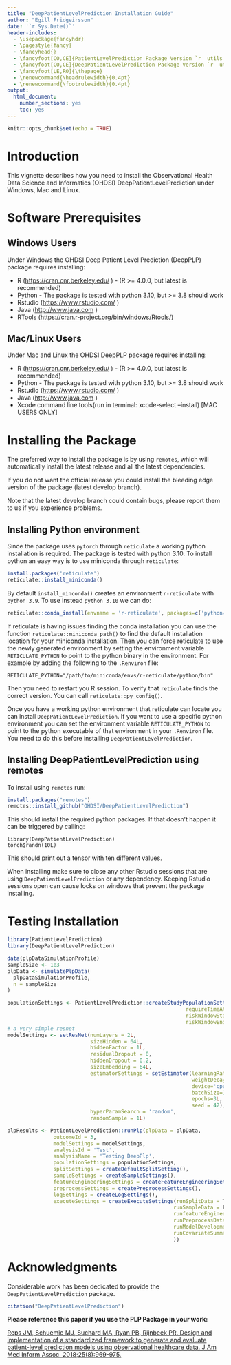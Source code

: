 ```yaml
---
title: "DeepPatientLevelPrediction Installation Guide"
author: "Egill Fridgeirsson"
date: '`r Sys.Date()`'
header-includes:
  - \usepackage{fancyhdr}
  - \pagestyle{fancy}
  - \fancyhead{}
  - \fancyfoot[CO,CE]{PatientLevelPrediction Package Version `r  utils::packageVersion("PatientLevelPrediction")`}
  - \fancyfoot[CO,CE]{DeepPatientLevelPrediction Package Version `r  utils::packageVersion("DeepPatientLevelPrediction")`}
  - \fancyfoot[LE,RO]{\thepage}
  - \renewcommand{\headrulewidth}{0.4pt}
  - \renewcommand{\footrulewidth}{0.4pt}
output:
  html_document:
    number_sections: yes
    toc: yes
---
```


```{=html}
<!--
%\VignetteEngine{knitr::rmarkdown}
%\VignetteIndexEntry{Installing DeepPLP}
-->
```
```r
knitr::opts_chunk$set(echo = TRUE)
```

# Introduction

This vignette describes how you need to install the Observational Health Data Science and Informatics (OHDSI) DeepPatientLevelPrediction under Windows, Mac and Linux.

# Software Prerequisites

## Windows Users

Under Windows the OHDSI Deep Patient Level Prediction (DeepPLP) package requires installing:

-   R (<https://cran.cnr.berkeley.edu/> ) - (R \>= 4.0.0, but latest is recommended)
-   Python - The package is tested with python 3.10, but \>= 3.8 should work
-   Rstudio (<https://www.rstudio.com/> )
-   Java (<http://www.java.com> )
-   RTools (<https://cran.r-project.org/bin/windows/Rtools/>)

## Mac/Linux Users

Under Mac and Linux the OHDSI DeepPLP package requires installing:

-   R (<https://cran.cnr.berkeley.edu/> ) - (R \>= 4.0.0, but latest is recommended)
-   Python - The package is tested with python 3.10, but \>= 3.8 should work
-   Rstudio (<https://www.rstudio.com/> )
-   Java (<http://www.java.com> )
-   Xcode command line tools(run in terminal: xcode-select --install) [MAC USERS ONLY]

# Installing the Package

The preferred way to install the package is by using `remotes`, which will automatically install the latest release and all the latest dependencies.

If you do not want the official release you could install the bleeding edge version of the package (latest develop branch).

Note that the latest develop branch could contain bugs, please report them to us if you experience problems.

## Installing Python environment

Since the package uses `pytorch` through `reticulate` a working python installation is required. The package is tested with python 3.10. To install python an easy way is to use miniconda through `reticulate`:

```r
install.packages('reticulate')
reticulate::install_miniconda()
```

By default `install_minconda()` creates an environment `r-reticulate` with `python 3.9`. To use instead `python 3.10` we can do:

```r
reticulate::conda_install(envname = 'r-reticulate', packages=c('python=3.10'))
```

If reticulate is having issues finding the conda installation you can use the function `reticulate::miniconda_path()` to find the default installation location for your miniconda installation. Then you can force reticulate to use the newly generated environment by setting the environment variable `RETICULATE_PYTHON` to point to the python binary in the environment. For example by adding the following to the `.Renviron` file:

```         
RETICULATE_PYTHON="/path/to/miniconda/envs/r-reticulate/python/bin"
```

Then you need to restart you R session. To verify that `reticulate` finds the correct version. You can call `reticulate::py_config()`. 

Once you have a working python environment that reticulate can locate you can install `DeepPatientLevelPrediction`. If you want to use a specific python environment you can set the environment variable `RETICULATE_PYTHON` to point to the python executable of that environment in your `.Renviron` file. You need to do this before installing `DeepPatientLevelPrediction`.

## Installing DeepPatientLevelPrediction using remotes

To install using `remotes` run:

```r
install.packages("remotes")
remotes::install_github("OHDSI/DeepPatientLevelPrediction")
```

This should install the required python packages. If that doesn't happen it can be triggered by calling:

```
library(DeepPatientLevelPrediction)
torch$randn(10L)
```

This should print out a tensor with ten different values. 

When installing make sure to close any other Rstudio sessions that are using `DeepPatientLevelPrediction` or any dependency. Keeping Rstudio sessions open can cause locks on windows that prevent the package installing.

# Testing Installation

```r
library(PatientLevelPrediction)
library(DeepPatientLevelPrediction)

data(plpDataSimulationProfile)
sampleSize <- 1e3
plpData <- simulatePlpData(
  plpDataSimulationProfile,
  n = sampleSize 
)

populationSettings <- PatientLevelPrediction::createStudyPopulationSettings(
                                                          requireTimeAtRisk = F, 
                                                          riskWindowStart = 1, 
                                                          riskWindowEnd = 365)
# a very simple resnet
modelSettings <- setResNet(numLayers = 2L, 
                           sizeHidden = 64L, 
                           hiddenFactor = 1L,
                           residualDropout = 0, 
                           hiddenDropout = 0.2, 
                           sizeEmbedding = 64L, 
                           estimatorSettings = setEstimator(learningRate = 3e-4,
                                                            weightDecay = 1e-6,
                                                            device='cpu',
                                                            batchSize=128L,
                                                            epochs=3L,
                                                            seed = 42),
                           hyperParamSearch = 'random',
                           randomSample = 1L)

plpResults <- PatientLevelPrediction::runPlp(plpData = plpData,
               outcomeId = 3,
               modelSettings = modelSettings,
               analysisId = 'Test',
               analysisName = 'Testing DeepPlp',
               populationSettings = populationSettings,
               splitSettings = createDefaultSplitSetting(),
               sampleSettings = createSampleSettings(), 
               featureEngineeringSettings = createFeatureEngineeringSettings(), 
               preprocessSettings = createPreprocessSettings(),
               logSettings = createLogSettings(),
               executeSettings = createExecuteSettings(runSplitData = T,
                                                      runSampleData = F,
                                                      runfeatureEngineering = F,
                                                      runPreprocessData = T,
                                                      runModelDevelopment = T,
                                                      runCovariateSummary = T
                                                      ))
```

# Acknowledgments

Considerable work has been dedicated to provide the `DeepPatientLevelPrediction` package.

```r
citation("DeepPatientLevelPrediction")
```

**Please reference this paper if you use the PLP Package in your work:**

[Reps JM, Schuemie MJ, Suchard MA, Ryan PB, Rijnbeek PR. Design and implementation of a standardized framework to generate and evaluate patient-level prediction models using observational healthcare data. J Am Med Inform Assoc. 2018;25(8):969-975.](http://dx.doi.org/10.1093/jamia/ocy032)
